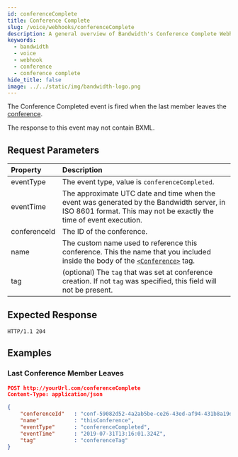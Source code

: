 ```yaml
---
id: conferenceComplete
title: Conference Complete
slug: /voice/webhooks/conferenceComplete
description: A general overview of Bandwidth's Conference Complete Webhook
keywords:
  - bandwidth
  - voice
  - webhook
  - conference
  - conference complete
hide_title: false
image: ../../static/img/bandwidth-logo.png
---
```



The Conference Completed event is fired when the last member leaves the [conference](/docs/voice/bxml/conference).

The response to this event may not contain BXML.

## Request Parameters

| Property         | Description |
|:-----------------|:------------|
| eventType        | The event type, value is `conferenceCompleted`. |
| eventTime        | The approximate UTC date and time when the event was generated by the Bandwidth server, in ISO 8601 format. This may not be exactly the time of event execution. |
| conferenceId     | The ID of the conference. |
| name             | The custom name used to reference this conference. This the name that you included inside the body of the [`<Conference>`](../verbs/conference.md) tag. |
| tag              | (optional) The `tag` that was set at conference creation. If not `tag` was specified, this field will not be present. |

## Expected Response

```http
HTTP/1.1 204
```

## Examples

### Last Conference Member Leaves

```json
POST http://yourUrl.com/conferenceComplete
Content-Type: application/json

{
    "conferenceId"   : "conf-59082d52-4a2ab5be-ce26-43ed-af94-431b8a19d4e3",
    "name"           : "thisConference",
    "eventType"      : "conferenceCompleted",
    "eventTime"      : "2019-07-31T13:16:01.324Z",
    "tag"            : "conferenceTag"
}
```
